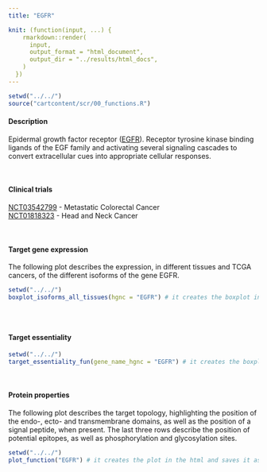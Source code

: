 ```yaml
---
title: "EGFR"

knit: (function(input, ...) {
    rmarkdown::render(
      input,
      output_format = "html_document",
      output_dir = "../results/html_docs",
    )
  })
---
```

<style>
  .scrollingplot{
      overflow-x:scroll;
      white-space: nowrap;
  }

  .scrollingplot img{
     max-width: 40cm;
  }

</style>

```r
setwd("../../")
source("cartcontent/scr/00_functions.R")
```


<h4>Description</h4>
Epidermal growth factor receptor ([EGFR](https://www.uniprot.org/uniprot/P00533)). Receptor tyrosine kinase binding ligands of the EGF family and activating several signaling cascades to convert extracellular cues into appropriate cellular responses. 

<br> 

<h4>Clinical trials</h4> 
[NCT03542799](https://clinicaltrials.gov/ct2/show/NCT03542799) - Metastatic Colorectal Cancer <br>
[NCT01818323](https://clinicaltrials.gov/ct2/show/NCT01818323) - Head and Neck Cancer

<br>

<h4>Target gene expression</h4>
The following plot describes the expression, in different tissues and TCGA cancers, of the different isoforms of the gene EGFR.
<div class="scrollingplot">
```r
setwd("../../")
boxplot_isoforms_all_tissues(hgnc = "EGFR") # it creates the boxplot in the html and saves it as .pdf in the plot/isoform_expression folder
```
</div>
<br>

<h4>Target essentiality</h4>
```r
setwd("../../")
target_essentiality_fun(gene_name_hgnc = "EGFR") # it creates the boxplot in the html and saves it as .pdf in the plot/target_essentiality folder
```

<br>

<h4>Protein properties</h4>
The following plot describes the target topology, highlighting the position of the endo-, ecto- and transmembrane domains, as well as the position of a signal peptide, when present. 
The last three rows describe the position of potential epitopes, as well as phosphorylation and glycosylation sites. 
```r
setwd("../../")
plot_function("EGFR") # it creates the plot in the html and saves it as .pdf in the plot/protein_properties folder
```